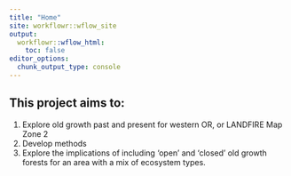 ```yaml
---
title: "Home"
site: workflowr::wflow_site
output:
  workflowr::wflow_html:
    toc: false
editor_options:
  chunk_output_type: console
---
```



## This project aims to:

1. Explore old growth past and present for western OR, or LANDFIRE Map Zone 2
2. Develop methods 
3. Explore the implications of including 'open' and 'closed' old growth forests for an area with a mix of ecosystem types.


